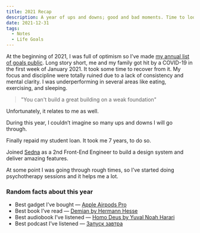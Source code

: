 ```yaml
---
title: 2021 Recap
description: A year of ups and downs; good and bad moments. Time to look forward to 2022!
date: 2021-12-31
tags:
  - Notes
  - Life Goals
---
```


At the beginning of 2021, I was full of optimism so I’ve made [my annual list of goals public](/list-of-goals-for-2021). Long story short, me and my family got hit by a COVID-19 in the first week of January 2021. It took some time to recover from it. My focus and discipline were totally ruined due to a lack of consistency and mental clarity. I was underperforming in several areas like eating, exercising, and sleeping.

> "You can't build a great building on a weak foundation"

Unfortunately, it relates to me as well.

During this year, I couldn’t imagine so many ups and downs I will go through.

Finally repaid my student loan. It took me 7 years, to do so.

Joined [Sedna](https://sedna.com/) as a 2nd Front-End Engineer to build a design system and deliver amazing features.

At some point I was going through rough times, so I’ve started doing psychotherapy sessions and it helps me a lot.

### Random facts about this year

- Best gadget I’ve bought — [Apple Airpods Pro](https://www.apple.com/airpods-pro/)
- Best book I’ve read — [Demian by Hermann Hesse](https://www.goodreads.com/book/show/24861.Demian)
- Best audiobook I’ve listened — [Homo Deus by Yuval Noah Harari](https://www.goodreads.com/book/show/31138556-homo-deus)
- Best podcast I’ve listened — [Запуск завтра](https://podcasts.apple.com/lv/podcast/%D0%B7%D0%B0%D0%BF%D1%83%D1%81%D0%BA-%D0%B7%D0%B0%D0%B2%D1%82%D1%80%D0%B0/id1488945593)
